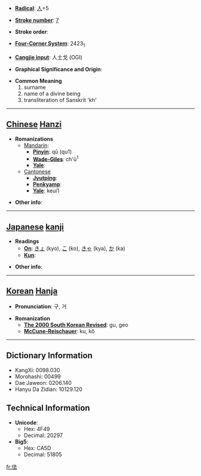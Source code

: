 * '''[[Wiktionary:Chinese radical index| Radical]]''': [[Wiktionary:Chinese radical index 人|人]]+5

* '''[[Wiktionary:Chinese total strokes index|Stroke number]]''': [[Wiktionary:Chinese total strokes index 7|7]]

* '''Stroke order''': 

* '''[[Wiktionary:Chinese four corner index|Four-Corner System]]''': 2423<sub>1</sub>

* '''[[Wiktionary:Chinese Cangjie index|Cangjie input]]''': 人土戈 (OGI)

* '''Graphical Significance and Origin''': 

* '''Common Meaning'''
*#surname
*# name of a divine being
*# transliteration of Sanskrit 'kh'


----

== [[Chinese]] [[Hanzi]] ==

* '''Romanizations'''
** [[Mandarin]]:
*** '''[[Pinyin]]''': qū (qu1)
*** '''[[Wade-Giles]]''': ch'ü<sup>1</sup>
*** '''[[Yale]]''': 
**[[Cantonese]]
***'''[[Jyutping]]''':
***'''[[Penkyamp]]''': 
***'''[[Yale]]''': keui1

* '''Other info''': 

----

== [[Japanese]] [[kanji]] ==

* '''Readings'''
** '''[[On]]''': [[きょ]] (kyo), [[こ]] (ko), [[きゃ]] (kya), [[か]] (ka)
** '''[[Kun]]''': 

* '''Other info''':  

----

== [[Korean]] [[Hanja]] ==

* '''Pronunciation''': 구, 거

* '''Romanization'''
** '''[[The 2000 South Korean Revised Romanization|The 2000 South Korean Revised]]''': gu, geo
** '''[[McCune-Reischauer]]''': ku, kŏ

----

== Dictionary Information ==

* KangXi: 0098.030
* Morohashi: 00499
* Dae Jaweon: 0206.140
* Hanyu Da Zidian: 10129.120

== Technical Information ==

* '''Unicode''':
** Hex: 4F49
** Decimal: 20297
* '''Big5''':
** Hex: CA5D
** Decimal: 51805
[[fr:佉]]
